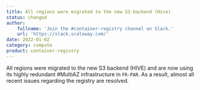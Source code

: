 ```yaml
---
title: All regions were migrated to the new S3 backend (Hive)
status: changed
author:
    fullname: 'Join the #container-registry channel on Slack.'
    url: 'https://slack.scaleway.com/'
date: 2022-01-02
category: compute
product: container-registry
---
```


All regions were migrated to the new S3 backend (HIVE) and are now using its highly redundant #MultiAZ infrastructure in `FR-PAR`. As a result, almost all recent issues regarding the registry are resolved. 